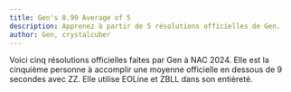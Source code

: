```yaml
---
title: Gen's 8.99 Average of 5
description: Apprenez à partir de 5 résolutions officielles de Gen.
author: Gen, crystalcuber
---
```



Voici cinq résolutions officielles faites par Gen à NAC 2024.
Elle est la cinquième personne à accomplir une moyenne officielle en dessous de 9 secondes avec ZZ.
Elle utilise EOLine et ZBLL dans son entièreté. 

<br />

<ReconCollection recons={RECONS} youtubeVideoId={YOUTUBE_VIDEO_ID}/>
